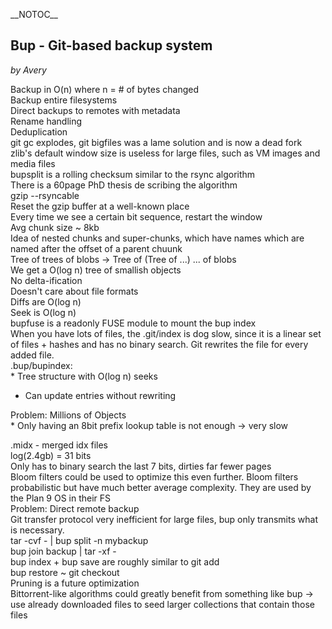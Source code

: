 __NOTOC__
== Bup - Git-based backup system ==
''by Avery'' 

Backup in O(n) where n = # of bytes changed<BR>
Backup entire filesystems<BR>
Direct backups to remotes with metadata<BR>
Rename handling<BR>
Deduplication<BR>

git gc explodes, git bigfiles was a lame solution and is now a dead fork<BR>
zlib's default window size is useless for large files, such as VM images and media files<BR>

bupsplit is a rolling checksum similar to the rsync algorithm<BR>
There is a 60page PhD thesis de scribing the algorithm<BR>

gzip --rsyncable<BR>
Reset the gzip buffer at a well-known place<BR>
Every time we see a certain bit sequence, restart the window<BR>
Avg chunk size ~ 8kb<BR>

Idea of nested chunks and super-chunks, which have names which are named after the offset of a parent chuunk<BR>
Tree of trees of blobs -> Tree of (Tree of ...) ... of blobs<BR>

We get a O(log n) tree of smallish objects<BR>

No delta-ification<BR>
Doesn't care about file formats<BR>
Diffs are O(log n)<BR>
Seek is O(log n)<BR>
bupfuse is a readonly FUSE module to mount the bup index<BR>

When you have lots of files, the .git/index is dog slow, since it is a linear set of files + hashes and has no binary search. Git rewrites the file for every added file.<BR>

.bup/bupindex:<BR>
* Tree structure with O(log n) seeks
* Can update entries without rewriting

Problem: Millions of Objects <BR>
* Only having an 8bit prefix lookup table is not enough -> very slow

.midx - merged idx files<BR>
log(2.4gb) = 31 bits<BR>
Only has to binary search the last 7 bits, dirties far fewer pages<BR>

Bloom filters could be used to optimize this even further. Bloom filters probabilistic but have much better average complexity. They are used by the Plan 9 OS in their FS<BR>

Problem: Direct remote backup<BR>
Git transfer protocol very inefficient for large files, bup only transmits what is necessary.<BR>

<nowiki>tar -cvf - | bup split -n mybackup</nowiki><BR>
<nowiki>bup join backup | tar -xf -</nowiki><BR>

bup index + bup save are roughly similar to git add<BR>

bup restore ~ git checkout<BR>

Pruning is a future optimization<BR>

Bittorrent-like algorithms could greatly benefit from something like bup -> use already downloaded files to seed larger collections that contain those files<BR>